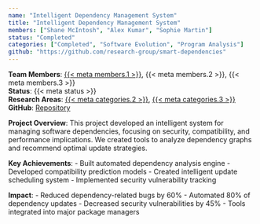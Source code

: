```yaml
---
name: "Intelligent Dependency Management System"
title: "Intelligent Dependency Management System"
members: ["Shane McIntosh", "Alex Kumar", "Sophie Martin"]
status: "Completed"
categories: ["Completed", "Software Evolution", "Program Analysis"]
github: "https://github.com/research-group/smart-dependencies"
---
```

**Team Members**: [{{< meta members.1 >}}](../members/current/shanemcintosh.qmd), {{< meta members.2 >}}, {{< meta members.3 >}}  
**Status**: {{< meta status >}}  
**Research Areas**: [{{< meta categories.2 >}}](../projects.qmd#category=Software+Evolution), [{{< meta categories.3 >}}](../projects.qmd#category=Program+Analysis)  
**GitHub**: [Repository]({{< meta github >}})

**Project Overview**: 
This project developed an intelligent system for managing software dependencies, focusing on security, compatibility, and performance implications. We created tools to analyze dependency graphs and recommend optimal update strategies.

**Key Achievements**:
- Built automated dependency analysis engine
- Developed compatibility prediction models
- Created intelligent update scheduling system
- Implemented security vulnerability tracking

**Impact**:
- Reduced dependency-related bugs by 60%
- Automated 80% of dependency updates
- Decreased security vulnerabilities by 45%
- Tools integrated into major package managers
